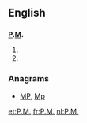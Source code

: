 ==English==
==={{initialism}}===
'''[[P]].[[M]].'''
# {{alternative spelling of|[[p.m.]]}}
# {{alternative spelling of|[[PM]]}}

===Anagrams===
* [[MP#English|MP]], [[Mp#English|Mp]]

[[et:P.M.]]
[[fr:P.M.]]
[[nl:P.M.]]